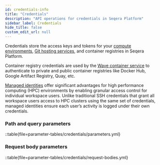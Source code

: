 ```yaml
---
id: credentials-info
title: "Credentials"
description: "API operations for credentials in Seqera Platform"
sidebar_label: Credentials
hide_title: false
custom_edit_url: null
---
```



Credentials store the access keys and tokens for your [compute environments](https://docs.seqera.io/platform-cloud/compute-envs/overview), [Git hosting services](https://docs.seqera.io/platform-cloud/git/overview), and container registries in Seqera Platform.

Container registry credentials are used by the [Wave container service](https://docs.seqera.io/wave) to authenticate to private and public container registries like Docker Hub, Google Artifact Registry, Quay, etc.

[Managed identities](https://docs.seqera.io/platform-cloud/credentials/managed_identities) offer significant advantages for high performance computing (HPC) environments by enabling granular access control for individual workspace users. Unlike traditional SSH credentials that grant all workspace users access to HPC clusters using the same set of credentials, managed identities ensure each user’s activity is logged under their own credentials.

### Path and query parameters 

::table{file=parameter-tables/credentials/parameters.yml}

### Request body parameters 

::table{file=parameter-tables/credentials/request-bodies.yml}